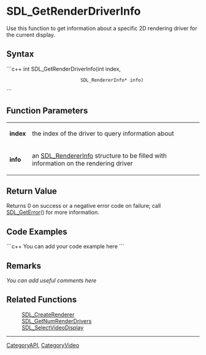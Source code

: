 <!-- pragma section-numbers off -->
<!-- pragma disable-camelcase -->

= SDL_GetRenderDriverInfo =
Use this function to get information about a specific 2D rendering driver for the current display.


== Syntax ==
```c++
int SDL_GetRenderDriverInfo(int               index,
                            SDL_RendererInfo* info)
```

== Function Parameters ==
{|
|'''index'''
|the index of the driver to query information about
|-
|'''info'''
|an [[SDL_RendererInfo]] structure to be filled with information on the rendering driver
|}

== Return Value ==
Returns 0 on success or a negative error code on failure; call [[SDL_GetError]]() for more information.

== Code Examples ==
```c++
You can add your code example here
```

== Remarks ==
''You can add useful comments here''

== Related Functions ==
:[[SDL_CreateRenderer]]
:[[SDL_GetNumRenderDrivers]]
:[[SDL_SelectVideoDisplay]]

----
[[CategoryAPI]], [[CategoryVideo]]
